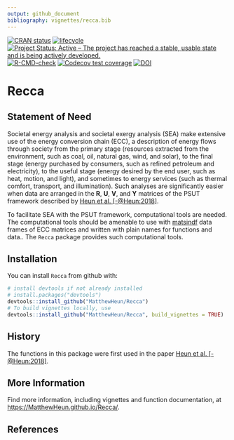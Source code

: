 ```yaml
---
output: github_document
bibliography: vignettes/recca.bib
---
```


<!-- *********** -->
<!-- Note: README.md is generated from README.Rmd.   -->
<!-- Be sure to edit README.Rmd and generate the README.md file by Cmd/Ctl-shift-K -->
<!-- *********** -->

[![CRAN status](https://www.r-pkg.org/badges/version/Recca)](https://cran.r-project.org/package=Recca)
[![lifecycle](https://img.shields.io/badge/lifecycle-stable-brightgreen.svg)](https://www.tidyverse.org/lifecycle/#stable)
[![Project Status: Active – The project has reached a stable, usable state and is being actively developed.](https://www.repostatus.org/badges/latest/active.svg)](https://www.repostatus.org/#active)
[![R-CMD-check](https://github.com/MatthewHeun/Recca/workflows/R-CMD-check/badge.svg)](https://github.com/MatthewHeun/Recca/actions)
[![Codecov test coverage](https://codecov.io/gh/MatthewHeun/Recca/branch/master/graph/badge.svg)](https://app.codecov.io/gh/MatthewHeun/Recca?branch=master)
[![DOI](https://zenodo.org/badge/DOI/10.5281/zenodo.5226085.svg)](https://doi.org/10.5281/zenodo.5226085)

# Recca


## Statement of Need

Societal energy analysis and societal exergy analysis (SEA)
make extensive use of the energy conversion chain (ECC), 
a description of energy flows through society 
from the primary stage 
(resources extracted from the environment, 
such as coal, oil, natural gas, wind, and solar),
to the final stage
(energy purchased by consumers, 
such as refined petroleum and electricity),
to the useful stage
(energy desired by the end user, 
such as heat, motion, and light),
and sometimes to energy services
(such as thermal comfort, transport, and illumination).
Such analyses are significantly easier 
when data are arranged in the 
**R**, **U**, **V**, and **Y** matrices
of the PSUT framework described by 
[Heun et al.
[-@Heun:2018]](https://doi.org/10.1016/j.apenergy.2018.05.109).

To facilitate SEA with the PSUT framework,
computational tools are needed.
The computational tools should be amenable to 
use with [matsindf](https://MatthewHeun.github.io/matsindf/)
data frames of ECC matrices
and written with plain names for functions and data..
The `Recca` package provides 
such computational tools.


## Installation

You can install `Recca` from github with:

```r
# install devtools if not already installed
# install.packages("devtools")
devtools::install_github("MatthewHeun/Recca")
# To build vignettes locally, use
devtools::install_github("MatthewHeun/Recca", build_vignettes = TRUE)
```


## History

The functions in this package were first used in the paper 
[Heun et al. [-@Heun:2018]](https://doi.org/10.1016/j.apenergy.2018.05.109).


## More Information

Find more information, including vignettes and function documentation, at 
<https://MatthewHeun.github.io/Recca/>.


## References
